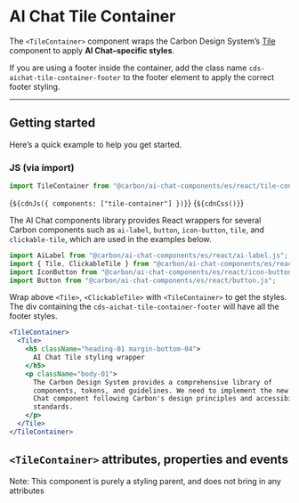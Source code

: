 
<Meta of={TileContainerReactStories} />

# AI Chat Tile Container

The `<TileContainer>` component wraps the Carbon Design System’s [Tile](https://web-components.carbondesignsystem.com/?path=/docs/components-tile--overview) component to apply **AI Chat–specific styles**.

If you are using a footer inside the container, add the class name `cds-aichat-tile-container-footer` to the footer element to apply the correct footer styling.

---

## Getting started

Here’s a quick example to help you get started.

### JS (via import)

```javascript
import TileContainer from "@carbon/ai-chat-components/es/react/tile-container.js";
```

<Markdown>{`${cdnJs({ components: ["tile-container"] })}`}</Markdown>
<Markdown>{`${cdnCss()}`}</Markdown>

The AI Chat components library provides React wrappers for several Carbon components such as `ai-label`, `button`, `icon-button`, `tile`, and `clickable-tile`, which are used in the examples below.

```javascript
import AiLabel from "@carbon/ai-chat-components/es/react/ai-label.js";
import { Tile, ClickableTile } from "@carbon/ai-chat-components/es/react/tile.js";
import IconButton from "@carbon/ai-chat-components/es/react/icon-button.js";
import Button from "@carbon/ai-chat-components/es/react/button.js";
```

Wrap above  `<Tile>`, `<ClickableTile>` with `<TileContainer>` to get the styles.
The div containing the `cds-aichat-tile-container-footer` will have all the footer styles.

```jsx
<TileContainer>
  <Tile>
    <h5 className="heading-01 margin-bottom-04">
      AI Chat Tile styling wrapper
    </h5>
    <p className="body-01">
      The Carbon Design System provides a comprehensive library of
      components, tokens, and guidelines. We need to implement the new AI
      Chat component following Carbon's design principles and accessibility
      standards.
    </p>
  </Tile>
</TileContainer>
```

## `<TileContainer>` attributes, properties and events

Note: This component is purely a styling parent, and does not bring in any attributes